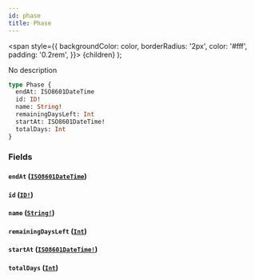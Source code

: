 ```yaml
---
id: phase
title: Phase
---
```


<span
style={{
      backgroundColor: color,
      borderRadius: '2px',
      color: '#fff',
      padding: '0.2rem',
    }}>
{children}
</span>
);

No description

```graphql
type Phase {
  endAt: ISO8601DateTime
  id: ID!
  name: String!
  remainingDaysLeft: Int
  startAt: ISO8601DateTime!
  totalDays: Int
}
```

### Fields

#### `endAt` ([`ISO8601DateTime`](/api/scalars/iso-8601-date-time))

#### `id` ([`ID!`](/api/scalars/id))

#### `name` ([`String!`](/api/scalars/string))

#### `remainingDaysLeft` ([`Int`](/api/scalars/int))

#### `startAt` ([`ISO8601DateTime!`](/api/scalars/iso-8601-date-time))

#### `totalDays` ([`Int`](/api/scalars/int))
